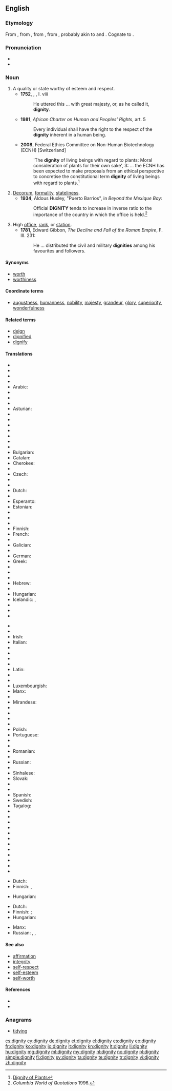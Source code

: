 ==English==

{{wikipedia}}

===Etymology===
From {{etyl|enm}} {{term|dignitee}}, from {{etyl|fro}} {{term|dignite}}, from {{etyl|la}} {{term|dignitas|lang=la||worthiness, merit, dignity, grandeur, authority, rank, office}}, from {{term|dignus||lang=la|worthy, appropriate}}, probably akin to {{term|decus||honor, esteem|lang=la}} and {{term|decet||it is fitting|lang=la}}. Cognate to {{term|deign|lang=en}}.

===Pronunciation===
* {{IPA|/ˈdɪɡnɪti/}}
* {{audio|en-us-dignity.ogg|Audio (US)}}

===Noun===
{{en-noun|dignities}}

# A quality or state worthy of esteem and respect.<!--?-->
#* '''1752''', {{w|Henry Fielding}}, ''{{w|Amelia (novel)|Amelia}}'', I. viii
#*: He uttered this ... with great majesty, or, as he called it, '''dignity'''.
#* '''1981''', ''African Charter on Human and Peoples’ Rights'', art. 5
#*: Every individual shall have the right to the respect of the '''dignity''' inherent in a human being.
#* '''2008''', Federal Ethics Committee on Non-Human Biotechnology (ECNH) <nowiki>[Switzerland]</nowiki>
#*: 'The '''dignity''' of living beings with regard to plants: Moral consideration of plants for their own sake', 3: ... the ECNH has been expected to make proposals from an ethical perspective to concretise the constitutional term '''dignity''' of living beings with regard to plants.<ref>[http://www.ekah.admin.ch/fileadmin/ekah-dateien/dokumentation/publikationen/e-Broschure-Wurde-Pflanze-2008.pdf Dignity of Plants]</ref>
# [[decorum|Decorum]], [[formality]], [[stateliness]].<!--?-->
#* '''1934''', Aldous Huxley, "Puerto Barrios", in ''Beyond the Mexique Bay'':
#*: Official '''DIGNITY''' tends to increase in inverse ratio to the importance of the country in which the office is held.<ref>''Columbia World of Quotations'' 1996.</ref>
# High [[office]], [[rank]], or [[station]].<!--This is in other dictionaries, and is good.-->
#* '''1781''', Edward Gibbon, ''The Decline and Fall of the Roman Empire'',  F. III. 231:
#*: He ... distributed the civil and military '''dignities''' among his favourites and followers.

====Synonyms====
* [[worth]]
* [[worthiness]]

====Coordinate terms====
* [[augustness]], [[humanness]], [[nobility]], [[majesty]], [[grandeur]], [[glory]], [[superiority]], [[wonderfulness]]

====Related terms====
* [[deign]]
* [[dignified]]
* [[dignify]]

====Translations====
{{trans-top|quality or state}}
* {{trreq|ady}}
* {{trreq|aa}}
* {{trreq|sq}}
* {{trreq|am}}
* Arabic: {{t-|ar|كرامة|f|tr=karama|sc=Arab}}
* {{trreq|an}}
* {{trreq|hy}}
* {{trreq|as}}
* Asturian: {{t-|ast|dignidá|f}}
* {{trreq|ay}}
* {{trreq|az}}
* {{trreq|ba}}
* {{trreq|eu}}
* {{trreq|be}}
* {{trreq|bn}}
* {{trreq|br}}
* Bulgarian: {{t+|bg|достойнство}}
* Catalan: {{t+|ca|dignitat|f}}
* Cherokee: {{t-|chr|ᎠᏢᏉᏙᏗ|tr=atlvquododi|sc=Cher}}
* {{trreq|ny}}
* Czech: {{t-|cs|důstojnost|f}}
* {{trreq|da}}
* {{trreq|dv}}
* Dutch: {{t+|nl|waardigheid|c}}
* {{trreq|dz}}
* Esperanto: {{t+|eo|digno}}
* Estonian: {{t-|et|väärikus}}
* {{trreq|ee}}
* {{trreq|ext}}
* {{trreq|fo}}
* Finnish: {{t-|fi|arvokkuus}}
* French: {{t+|fr|dignité|f}}
* {{trreq|fur}}
* Galician: {{t+|gl|dignidade|f}}
* {{trreq|ka}}
* German: {{t+|de|Würde|f}}
* Greek: {{t+|el|αξιοπρέπεια|f|sc=Grek}}
* {{trreq|gu}}
* {{trreq|ha}}
* {{trreq|haw}}
* Hebrew: {{t+|he|כבוד|tr=kavod|m}}
* {{trreq|hi}}
* Hungarian: {{t+|hu|méltóság}}
* Icelandic: {{t-|is|virðuleiki|m}}, {{t-|is|reisn|f}}
* {{trreq|io}}
* {{trreq|ig}}
* {{trreq|id}}
{{trans-mid}}
* {{trreq|ia}}
* {{trreq|ie}}
* Irish: {{t-|ga|dínit|f}}
* Italian: {{t+|it|dignità|f}}
* {{trreq|ja}}
* {{trreq|kn}}
* {{trreq|km}}
* {{trreq|lo}}
* Latin: {{t+|la|dignitas|f}}
* {{trreq|lv}}
* {{trreq|lg}}
* Luxembourgish: {{t-|lb|Dignitéit}}
* Manx: {{t-|gv|mooaralys|f}}
* {{trreq|mr}}
* Mirandese: {{tø|mwl|denidade|f}}
* {{trreq|nov}}
* {{trreq|or}}
* {{trreq|ps}}
* {{trreq|fa}}
* Polish: {{t+|pl|godność|f}}
* Portuguese: {{t+|pt|dignidade|f}}
* {{trreq|pa}}
* {{trreq|raj}}
* Romanian: {{t+|ro|demnitate|f}}
* {{trreq|rm}}
* Russian: {{t+|ru|достоинство|n|tr=dostóinstvo|alt=досто́инство}}
* {{trreq|sd}}
* Sinhalese: {{t-|si|අභිමානය|tr=abhimanaya|sc=Sinh}}
* Slovak: {{t-|sk|dôstojnosť|f}}
* {{trreq|sl}}
* {{trreq|so}}
* Spanish: {{t+|es|dignidad|f}}
* Swedish: {{t-|sv|värdighet|c}}
* Tagalog: {{t-|tl|dignidad}}
* {{trreq|ta}}
* {{trreq|te}}
* {{trreq|th}}
* {{trreq|uk}}
* {{trreq|vi}}
* {{trreq|vo}}
* {{trreq|wa}}
* {{trreq|wo}}
* {{trreq|xh}}
* {{trreq|yi}}
* {{trreq|yo}}
* {{trreq|zu}}
{{trans-bottom}}

{{trans-top|formality, stateliness}}
* Dutch: {{t+|nl|plechtigheid|c}}
* Finnish: {{t-|fi|juhlavuus}}, {{t-|fi|muodollisuus}}
{{trans-mid}}
* Hungarian: {{t+|hu|illem}}
{{trans-bottom}}

{{trans-top|high office or rank}}
* Dutch: {{t+|nl|waardigheid|c}}
* Finnish: {{t-|fi|arvoasema}} {{qualifier|office}}; {{t-|fi|arvonimi}} {{qualifier|rank}}
* Hungarian: {{t+|hu|méltóság}}
{{trans-mid}}
* Manx: {{t-|gv|ardcheim|f}}
* Russian: {{t+|ru|звание|n|tr=zvánije|alt=звӓние}}, {{t+|ru|сан|m|tr=san}}, {{t+|ru|должность|f|tr=dólžnost'|alt=до́лжность}}
{{trans-bottom}}

====See also====
* [[affirmation]]
* [[integrity]]
* [[self-respect]]
* [[self-esteem]]
* [[self-worth]]

====References====
<references/>
* {{R:Webster 1913}}
* {{R:Century 1911}}

===Anagrams===
* [[tidying#English|tidying]]

[[cs:dignity]]
[[cy:dignity]]
[[de:dignity]]
[[et:dignity]]
[[el:dignity]]
[[es:dignity]]
[[eo:dignity]]
[[fr:dignity]]
[[ko:dignity]]
[[io:dignity]]
[[it:dignity]]
[[kn:dignity]]
[[lt:dignity]]
[[li:dignity]]
[[hu:dignity]]
[[mg:dignity]]
[[ml:dignity]]
[[my:dignity]]
[[nl:dignity]]
[[no:dignity]]
[[pl:dignity]]
[[simple:dignity]]
[[fi:dignity]]
[[sv:dignity]]
[[ta:dignity]]
[[te:dignity]]
[[tr:dignity]]
[[vi:dignity]]
[[zh:dignity]]